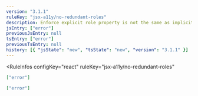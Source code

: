 ```yaml
---
version: "3.1.1"
ruleKey: "jsx-a11y/no-redundant-roles"
description: Enforce explicit role property is not the same as implicit/default role property on element
jsEntry: ["error"]
previousJsEntry: null
tsEntry: ["error"]
previousTsEntry: null
history: [{ "jsState": "new", "tsState": "new", "version": "3.1.1" }]
---
```


<RuleInfos 
  configKey="react" 
  ruleKey="jsx-a11y/no-redundant-roles" 
>

```json
["error"]
```

```json
["error"]
```

</RuleInfos>
